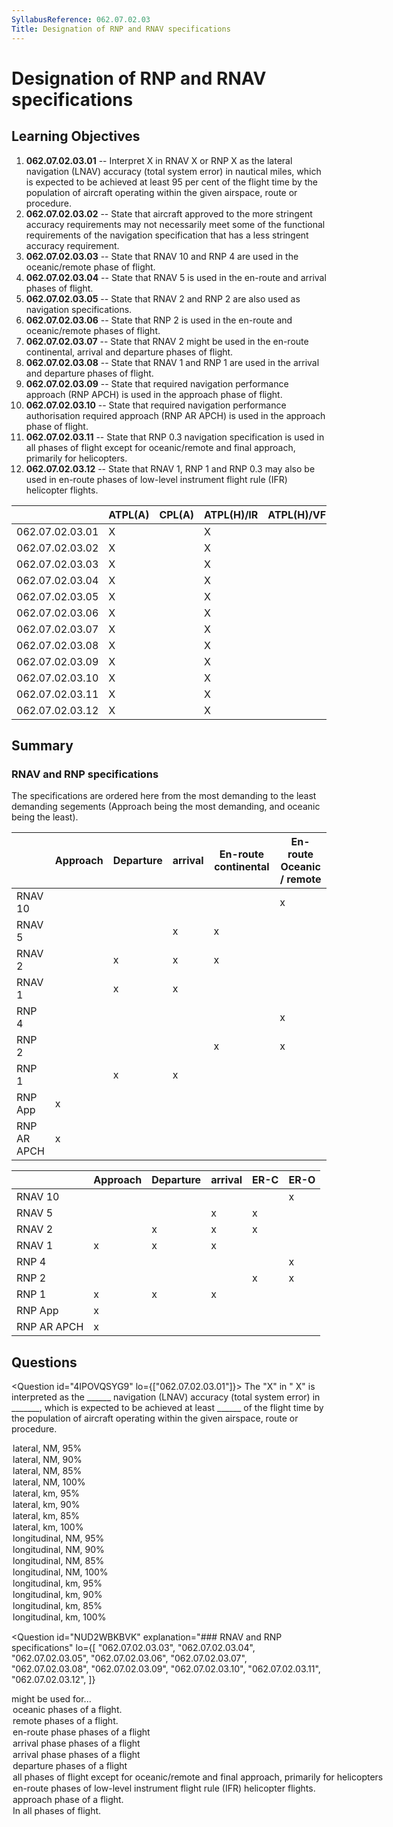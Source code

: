 ```yaml
---
SyllabusReference: 062.07.02.03
Title: Designation of RNP and RNAV specifications
---
```


# Designation of RNP and RNAV specifications

## Learning Objectives

1. **062.07.02.03.01** -- Interpret X in RNAV X or RNP X as the lateral
   navigation (LNAV) accuracy (total system error) in nautical miles, which is
   expected to be achieved at least 95 per cent of the flight time by the
   population of aircraft operating within the given airspace, route or
   procedure.
2. **062.07.02.03.02** -- State that aircraft approved to the more stringent
   accuracy requirements may not necessarily meet some of the functional
   requirements of the navigation specification that has a less stringent
   accuracy requirement.
3. **062.07.02.03.03** -- State that RNAV 10 and RNP 4 are used in the
   oceanic/remote phase of flight.
4. **062.07.02.03.04** -- State that RNAV 5 is used in the en-route and arrival
   phases of flight.
5. **062.07.02.03.05** -- State that RNAV 2 and RNP 2 are also used as
   navigation specifications.
6. **062.07.02.03.06** -- State that RNP 2 is used in the en-route and
   oceanic/remote phases of flight.
7. **062.07.02.03.07** -- State that RNAV 2 might be used in the en-route
   continental, arrival and departure phases of flight.
8. **062.07.02.03.08** -- State that RNAV 1 and RNP 1 are used in the arrival
   and departure phases of flight.
9. **062.07.02.03.09** -- State that required navigation performance approach
   (RNP APCH) is used in the approach phase of flight.
10. **062.07.02.03.10** -- State that required navigation performance
    authorisation required approach (RNP AR APCH) is used in the approach phase
    of flight.
11. **062.07.02.03.11** -- State that RNP 0.3 navigation specification is used
    in all phases of flight except for oceanic/remote and final approach,
    primarily for helicopters.
12. **062.07.02.03.12** -- State that RNAV 1, RNP 1 and RNP 0.3 may also be used
    in en-route phases of low-level instrument flight rule (IFR) helicopter
    flights.

|                 | ATPL(A) | CPL(A) | ATPL(H)/IR | ATPL(H)/VFR | CPL(H) | IR  | CBIR(A) |
| --------------- | ------- | ------ | ---------- | ----------- | ------ | --- | ------- |
| 062.07.02.03.01 | X       |        | X          |             |        | X   |         |
| 062.07.02.03.02 | X       |        | X          |             |        | X   | X       |
| 062.07.02.03.03 | X       |        | X          |             |        | X   |         |
| 062.07.02.03.04 | X       |        | X          |             |        | X   | X       |
| 062.07.02.03.05 | X       |        | X          |             |        | X   |         |
| 062.07.02.03.06 | X       |        | X          |             |        | X   |         |
| 062.07.02.03.07 | X       |        | X          |             |        | X   |         |
| 062.07.02.03.08 | X       |        | X          |             |        | X   | X       |
| 062.07.02.03.09 | X       |        | X          |             |        | X   | X       |
| 062.07.02.03.10 | X       |        | X          |             |        | X   | X       |
| 062.07.02.03.11 | X       |        | X          |             |        | X   |         |
| 062.07.02.03.12 | X       |        | X          |             |        | X   |         |

## Summary

### RNAV and RNP specifications

The specifications are ordered here from the most demanding to the least
demanding segements (Approach being the most demanding, and oceanic being the
least).

|             | Approach | Departure | arrival | En-route continental | En-route Oceanic / remote |
| ----------- | -------- | --------- | ------- | -------------------- | ------------------------- |
| RNAV 10     |          |           |         |                      | x                         |
| RNAV 5      |          |           | x       | x                    |                           |
| RNAV 2      |          | x         | x       | x                    |                           |
| RNAV 1      |          | x         | x       |                      |                           |
| RNP 4       |          |           |         |                      | x                         |
| RNP 2       |          |           |         | x                    | x                         |
| RNP 1       |          | x         | x       |                      |                           |
| RNP App     | x        |           |         |                      |                           |
| RNP AR APCH | x        |           |         |                      |                           |

|             | Approach | Departure | arrival | ER-C | ER-O |
| ----------- | -------- | --------- | ------- | ---- | ---- |
| RNAV 10     |          |           |         |      | x    |
| RNAV 5      |          |           | x       | x    |      |
| RNAV 2      |          | x         | x       | x    |      |
| RNAV 1      | x        | x         | x       |      |      |
| RNP 4       |          |           |         |      | x    |
| RNP 2       |          |           |         | x    | x    |
| RNP 1       | x        | x         | x       |      |      |
| RNP App     | x        |           |         |      |      |
| RNP AR APCH | x        |           |         |      |      |

## Questions

<Question id="4IPOVQSYG9" lo={["062.07.02.03.01"]}>
  <Text variant="oneCorrect">
    The "X" in "<Subject /> X" is interpreted as the ______ navigation (LNAV)
    accuracy (total system error) in _______, which is expected to be achieved
    at least ______ of the flight time by the population of aircraft operating
    within the given airspace, route or procedure.
  </Text>
  <Option
    subject={[["RNP"], ["RNAV"]]}
    why="For both RNAV and RNP, the definition is the same."
  >
    lateral, NM, 95%
  </Option>
  <Option>lateral, NM, 90%</Option>
  <Option>lateral, NM, 85%</Option>
  <Option>lateral, NM, 100%</Option>
  <Option>lateral, km, 95%</Option>
  <Option>lateral, km, 90%</Option>
  <Option>lateral, km, 85%</Option>
  <Option>lateral, km, 100%</Option>
  <Option>longitudinal, NM, 95%</Option>
  <Option>longitudinal, NM, 90%</Option>
  <Option>longitudinal, NM, 85%</Option>
  <Option>longitudinal, NM, 100%</Option>
  <Option>longitudinal, km, 95%</Option>
  <Option>longitudinal, km, 90%</Option>
  <Option>longitudinal, km, 85%</Option>
  <Option>longitudinal, km, 100%</Option>
</Question>

<Question
  id="NUD2WBKBVK"
  explanation="### RNAV and RNP specifications"
  lo={[
    "062.07.02.03.03",
    "062.07.02.03.04",
    "062.07.02.03.05",
    "062.07.02.03.06",
    "062.07.02.03.07",
    "062.07.02.03.08",
    "062.07.02.03.09",
    "062.07.02.03.10",
    "062.07.02.03.11",
    "062.07.02.03.12",
  ]}
>
  <Text variant="oneCorrect">
    <Subject /> might be used for...
  </Text>
  <Option subject={[["RNAV 10"], ["RNP 4"], ["RNP 2"]]}>
    oceanic phases of a flight.
  </Option>
  <Option subject={[["RNAV 10"], ["RNP 4"], ["RNP 2"]]}>
    remote phases of a flight.
  </Option>
  <Option subject={[["RNAV 5"], ["RNAV 2"], ["RNP 2"]]}>
    en-route phase phases of a flight
  </Option>
  <Option subject={[["RNAV 5"], ["RNAV 2"], ["RNAV 1"], ["RNP 1"]]}>
    arrival phase phases of a flight
  </Option>
  <Option subject={[["RNAV 5"], ["RNAV 2"], ["RNAV 1"], ["RNP 1"]]}>
    arrival phase phases of a flight
  </Option>
  <Option subject={[["RNAV 2"], ["RNAV 1"], ["RNP 1"]]}>
    departure phases of a flight
  </Option>
  <Option subject={[["RNP 0.3"]]}>
    all phases of flight except for oceanic/remote and final approach, primarily
    for helicopters
  </Option>
  <Option subject={[["RNAV 1"], ["RNP 1"], ["RNP 0.3"]]}>
    en-route phases of low-level instrument flight rule (IFR) helicopter
    flights.
  </Option>
  <Option subject={[["RNAV APCH"], ["RNP AR APCH"]]}>
    approach phase of a flight.
  </Option>
  <Option why="No specification is used for all phases.">
    In all phases of flight.
  </Option>
</Question>
